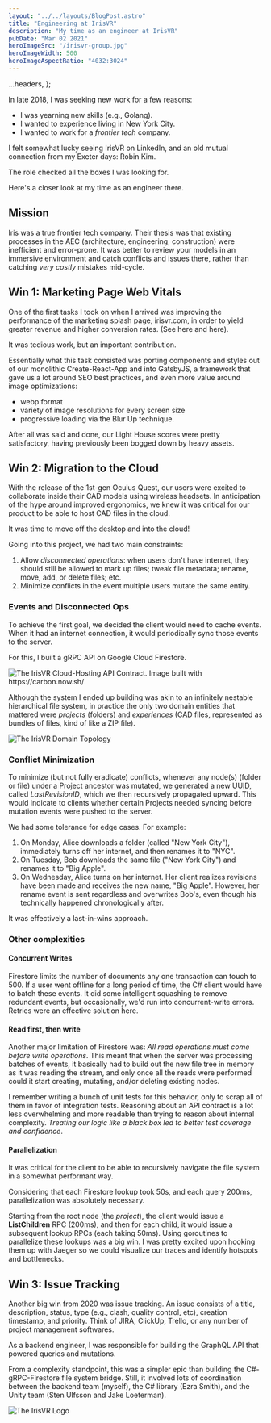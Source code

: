 ```yaml
---
layout: "../../layouts/BlogPost.astro"
title: "Engineering at IrisVR"
description: "My time as an engineer at IrisVR"
pubDate: "Mar 02 2021"
heroImageSrc: "/irisvr-group.jpg"
heroImageWidth: 500
heroImageAspectRatio: "4032:3024"
---
```


  ...headers,
};

In late 2018, I was seeking new work for a few reasons:

- I was yearning new skills (e.g., Golang).
- I wanted to experience living in New York City.
- I wanted to work for a _frontier tech_ company.

I felt somewhat lucky seeing IrisVR on LinkedIn, and an old mutual connection from my Exeter days: Robin Kim.

The role checked all the boxes I was looking for.

Here's a closer look at my time as an engineer there.

## Mission

Iris was a true frontier tech company. Their thesis was that existing processes in the AEC (architecture, engineering, construction) were inefficient and error-prone.
It was better to review your models in an immersive environment and catch conflicts and issues there, rather than catching _very costly_ mistakes mid-cycle.

## Win 1: Marketing Page Web Vitals

One of the first tasks I took on when I arrived was improving the performance of the marketing splash page, <Link external product href="https://irisvr.com">irisvr.com</Link>, in order to yield greater revenue and higher conversion rates. (See <Link href="https://web.dev/rakuten/" external>here</Link> and <Link href="https://web.dev/vitals-business-impact/" external>here</Link>).

It was tedious work, but an important contribution.

Essentially what this task consisted was porting components and styles out of our
monolithic Create-React-App and into <Link external product href="https://www.gatsbyjs.com/">GatsbyJS</Link>,
a framework that gave us a lot around SEO best practices, and even more value around image optimizations:

- webp format
- variety of image resolutions for every screen size
- progressive loading via the <Link external href="https://using-gatsby-image.gatsbyjs.org/blur-up/">Blur Up technique</Link>.

After all was said and done, our Light House scores were pretty satisfactory, having previously been bogged down by heavy assets.

## Win 2: Migration to the Cloud

With the release of the 1st-gen <Link external href="https://en.wikipedia.org/wiki/Oculus_Quest">Oculus Quest</Link>, our users were excited to collaborate inside their CAD models using wireless headsets.
In anticipation of the hype around improved ergonomics, we knew it was critical for our product to be able to host CAD files in the cloud.

It was time to move off the desktop and into the cloud!

Going into this project, we had two main constraints:

1. Allow _disconnected operations_: when users don't have internet, they should still be allowed to mark up files; tweak file metadata; rename, move, add, or delete files; etc.
2. Minimize conflicts in the event multiple users mutate the same entity.

### Events and Disconnected Ops

To achieve the first goal, we decided the client would need to cache events. When it had an internet connection,
it would periodically sync those events to the server.

For this, I built a <Link external href="https://grpc.io/">gRPC</Link> API on <Link external href="https://firebase.google.com/docs/firestore">Google Cloud Firestore</Link>.

<div class="flex justify-center mt-4">
  <Link href="/irisvr/grpc-service.png" external>
    <Image
      format="webp"
      width={720}
      aspectRatio="1638:564"
      src="/irisvr/grpc-service.png"
      alt="The IrisVR Cloud-Hosting API Contract. Image built with https://carbon.now.sh/"
    />
  </Link>
</div>

Although the system I ended up building was akin to an infinitely nestable hierarchical file system, in practice the only two domain entities that mattered
were _projects_ (folders) and _experiences_ (CAD files, represented as bundles of files, kind of like a ZIP file).

<div class="flex justify-center mt-12">
  <Link href="/irisvr/domain-topology.png" external>
    <Image
      format="webp"
      width={720}
      aspectRatio="2812:2401"
      src="/irisvr/domain-topology.png"
      alt="The IrisVR Domain Topology"
    />
  </Link>
</div>

### Conflict Minimization

To minimize (but not fully eradicate) conflicts, whenever any node(s) (folder or file) under a Project ancestor was mutated, we generated a new UUID, called _LastRevisionID_,
which we then recursively propagated upward. This would indicate to clients whether certain Projects needed syncing before mutation events were pushed to the server.

We had some tolerance for edge cases. For example:

1. On Monday, Alice downloads a folder (called "New York City"), immediately turns off her internet, and then renames it to "NYC".
2. On Tuesday, Bob downloads the same file ("New York City") and renames it to "Big Apple".
3. On Wednesday, Alice turns on her internet. Her client realizes revisions have been made and receives the new name, "Big Apple". However, her rename event is sent regardless and overwrites Bob's, even though his technically happened chronologically after.

It was effectively a last-in-wins approach.

### Other complexities

#### Concurrent Writes

Firestore limits the number of documents any one transaction can touch to 500.
If a user went offline for a long period of time, the C# client would have to batch these events.
It did some intelligent squashing to remove redundant events, but occasionally, we'd run into concurrent-write errors.
Retries were an effective solution here.

#### Read first, then write

Another major limitation of Firestore was: _All read operations must come before write operations_.
This meant that when the server was processing batches of events, it basically had to build out
the new file tree in memory as it was reading the stream, and only once all the reads were performed
could it start creating, mutating, and/or deleting existing nodes.

I remember writing a bunch of unit tests for this behavior, only to scrap all of them in favor of integration tests.
Reasoning about an API contract is a lot less overwhelming and more readable than trying to reason about internal complexity.
_Treating our logic like a black box led to better test coverage and confidence_.

#### Parallelization

It was critical for the client to be able to recursively navigate the file system in a somewhat performant way.

Considering that each Firestore lookup took 50s, and each query 200ms, parallelization was absolutely necessary.

Starting from the root node (the _project_), the client would issue a **ListChildren** RPC (200ms), and then for each child,
it would issue a subsequent lookup RPCs (each taking 50ms). Using goroutines to parallelize these lookups was a big win.
I was <Link external href="https://twitter.com/kevinmchen/status/1245039470447034368">pretty excited</Link> upon hooking them
up with Jaeger so we could visualize our traces and identify hotspots and bottlenecks.

## Win 3: Issue Tracking

Another big win from 2020 was issue tracking. An issue consists of a title, description, status, type (e.g., clash, quality control, etc), creation timestamp, and priority.
Think of JIRA, ClickUp, Trello, or any number of project management softwares.

As a backend engineer, I was responsible for building the GraphQL API that powered queries and mutations.

From a complexity standpoint, this was a simpler epic than building the C#-gRPC-Firestore file system bridge. Still, it involved lots of coordination between the backend team (myself), the C# library (Ezra Smith), and the Unity team (Sten Ulfsson and Jake Loeterman).

<div class="flex justify-center mt-12">
  <Image
    format="webp"
    width={360}
    aspectRatio="2562:676"
    src="/irisvr.webp"
    alt="The IrisVR Logo"
  />
</div>
